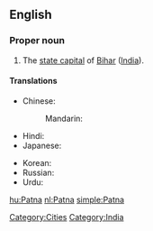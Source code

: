 ==English==
{{wikipedia}}

===Proper noun===
{{en-proper noun}}

# The [[state capital]] of [[Bihar]] ([[India]]).

====Translations====
{{trans-top|state capital of Bihar, India}}
* Chinese:
*: Mandarin: {{t|zh|巴特那|tr=Bātènà, Bātènèi|sc=Hani}}
* Hindi: {{t|hi|पटना|tr=Paṭnā|sc=Deva}}
* Japanese: {{t|ja|パトナ|tr=Patona|sc=Jpan}}
{{trans-mid}}
* Korean: {{t|ko|파트나|tr=Pateuna|sc=Kore}}
* Russian: {{t|ru|Патна|f|tr=Patna|sc=Cyrl}}
* Urdu: {{t|ur|پٹنہ|tr=Paṭnā|sc=ur-Arab}}
{{trans-bottom}}

[[Category:Cities]]
[[Category:India]]

[[hu:Patna]]
[[nl:Patna]]
[[simple:Patna]]